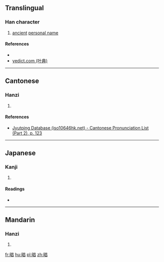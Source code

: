 ==Translingual==

===Han character===
{{Han char|rn=72|rad=日|as=08|sn=12|four=|canj=日日日 (AAA), X日日日 (XAAA)|ids=⿰[[日]][[昌]]}}

# [[ancient]] [[personal name]]

====References====
* {{Han ref|kx=0497.311|dkj=14001|hdz=21518.090|uh=667F|ud=26239}}
*[http://yedict.com/htm/66/667F.htm yedict.com (叶典)]

----

==Cantonese==

===Hanzi===
{{yue-hanzi|jyut=[[coeng1]]|y=cheung1}}

# {{defn|lang=yue|sort=日08}}

====References====
*[http://www.iso10646hk.net/jp/document/download.jsp Jyutping Database (iso10646hk.net) - Cantonese Pronunciation List (Part 2), p. 123]

----

==Japanese==

===Kanji===
{{ja-kanji|grade=|rs=日08}}

# {{defn|lang=ja|sort=日08}}

====Readings====
* {{ja-readings|on=[[しょう]] (shō)|kun=}}

----

==Mandarin==

===Hanzi===
{{cmn-hanzi|pin=[[chāng]] ([[chang1]])|wg=ch'ang<sup>1</sup>}}

# {{defn|lang=cmn|sort=日08}}

[[fr:晿]]
[[hu:晿]]
[[pl:晿]]
[[zh:晿]]